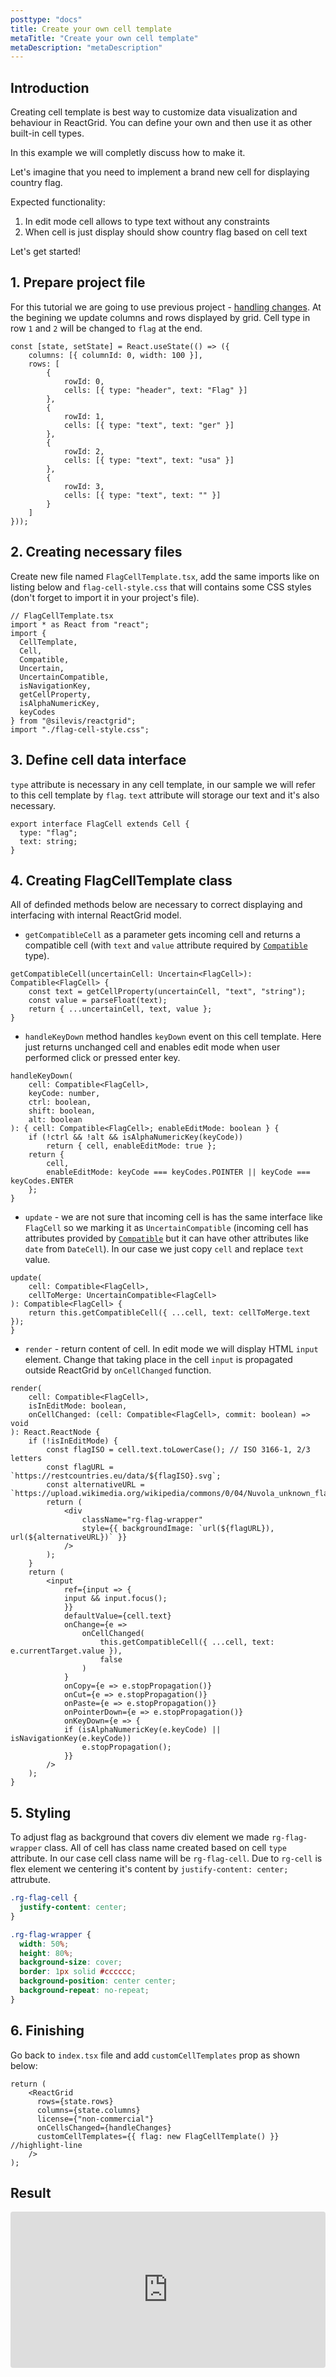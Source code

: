 ```yaml
---
posttype: "docs"
title: Create your own cell template
metaTitle: "Create your own cell template"
metaDescription: "metaDescription"
---
```


## Introduction 

Creating cell template is best way to customize data visualization and behaviour in ReactGrid.
You can define your own and then use it as other built-in cell types. 

In this example we will completly discuss how to make it.

Let's imagine that you need to implement a brand new cell for displaying country flag.

Expected functionality:

1. In edit mode cell allows to type text without any constraints
2. When cell is just display should show country flag based on cell text

Let's get started!

## 1. Prepare project file

For this tutorial we are going to use previous project - [handling changes](link).
At the begining we update columns and rows displayed by grid. 
Cell type in row `1` and `2` will be changed to `flag` at the end. 

```tsx 
const [state, setState] = React.useState(() => ({
    columns: [{ columnId: 0, width: 100 }],
    rows: [
        {
            rowId: 0,
            cells: [{ type: "header", text: "Flag" }]
        },
        {
            rowId: 1,
            cells: [{ type: "text", text: "ger" }]
        },
        {
            rowId: 2,
            cells: [{ type: "text", text: "usa" }]
        },
        {
            rowId: 3,
            cells: [{ type: "text", text: "" }]
        }
    ]
}));
```

## 2. Creating necessary files

Create new file named `FlagCellTemplate.tsx`, add the same imports like on listing below and `flag-cell-style.css`  that
will contains some CSS styles (don't forget to import it in your project's file).

```tsx 
// FlagCellTemplate.tsx
import * as React from "react";
import {
  CellTemplate,
  Cell,
  Compatible,
  Uncertain,
  UncertainCompatible,
  isNavigationKey,
  getCellProperty,
  isAlphaNumericKey,
  keyCodes
} from "@silevis/reactgrid";
import "./flag-cell-style.css";
```

## 3. Define cell data interface

`type` attribute is necessary in any cell template, in our sample we will refer to this cell template by `flag`.
`text` attribute will storage our text and it's also necessary. 

```tsx
export interface FlagCell extends Cell {
  type: "flag";
  text: string;
}
```

## 4. Creating FlagCellTemplate class

All of definded methods below are necessary to correct displaying and interfacing with internal ReactGrid model.

* `getCompatibleCell` as a parameter gets incoming cell and returns a compatible cell (with `text` and `value`
  attribute required by [`Compatible`](link) type).

```tsx
getCompatibleCell(uncertainCell: Uncertain<FlagCell>): Compatible<FlagCell> {
    const text = getCellProperty(uncertainCell, "text", "string");
    const value = parseFloat(text);
    return { ...uncertainCell, text, value };
}
```

* `handleKeyDown` method handles `keyDown` event on this cell template. Here just returns unchanged cell and enables 
  edit  mode when user performed click or pressed <kbr>enter</kbr> key.

```tsx
handleKeyDown(
    cell: Compatible<FlagCell>,
    keyCode: number,
    ctrl: boolean,
    shift: boolean,
    alt: boolean
): { cell: Compatible<FlagCell>; enableEditMode: boolean } {
    if (!ctrl && !alt && isAlphaNumericKey(keyCode))
        return { cell, enableEditMode: true };
    return {
        cell,
        enableEditMode: keyCode === keyCodes.POINTER || keyCode === keyCodes.ENTER
    };
}
```

* `update` - we are not sure that incoming cell is has the same interface like `FlagCell` so we marking it
  as `UncertainCompatible` (incoming cell has attributes provided by [`Compatible`](link) but it can have
  other attributes like `date` from `DateCell`). In our case we just copy `cell` and replace `text` value.

```tsx
update(
    cell: Compatible<FlagCell>,
    cellToMerge: UncertainCompatible<FlagCell>
): Compatible<FlagCell> {
    return this.getCompatibleCell({ ...cell, text: cellToMerge.text });
}
```

* `render` - return content of cell. In edit mode we will display HTML `input` element. Change that taking place in the 
  cell `input` is propagated outside ReactGrid by `onCellChanged` function.

```tsx
render(
    cell: Compatible<FlagCell>,
    isInEditMode: boolean,
    onCellChanged: (cell: Compatible<FlagCell>, commit: boolean) => void
): React.ReactNode {
    if (!isInEditMode) {
        const flagISO = cell.text.toLowerCase(); // ISO 3166-1, 2/3 letters
        const flagURL = `https://restcountries.eu/data/${flagISO}.svg`;
        const alternativeURL = `https://upload.wikimedia.org/wikipedia/commons/0/04/Nuvola_unknown_flag.svg`;
        return (
            <div
                className="rg-flag-wrapper"
                style={{ backgroundImage: `url(${flagURL}), url(${alternativeURL})` }}
            />
        );
    }
    return (
        <input
            ref={input => {
            input && input.focus();
            }}
            defaultValue={cell.text}
            onChange={e =>
                onCellChanged(
                    this.getCompatibleCell({ ...cell, text: e.currentTarget.value }),
                    false
                )
            }
            onCopy={e => e.stopPropagation()}
            onCut={e => e.stopPropagation()}
            onPaste={e => e.stopPropagation()}
            onPointerDown={e => e.stopPropagation()}
            onKeyDown={e => {
            if (isAlphaNumericKey(e.keyCode) || isNavigationKey(e.keyCode))
                e.stopPropagation();
            }}
        />
    );
}
```

## 5. Styling

To adjust flag as background that covers div element we made `rg-flag-wrapper` class. 
All of cell has class name created based on cell `type` attribute. In our case cell class name will be `rg-flag-cell`. 
Due to `rg-cell` is flex element we centering it's content by `justify-content: center;` attrubute.

```css
.rg-flag-cell {
  justify-content: center;
}

.rg-flag-wrapper {
  width: 50%;
  height: 80%;
  background-size: cover;
  border: 1px solid #cccccc;
  background-position: center center;
  background-repeat: no-repeat;
}
```

## 6. Finishing

Go back to `index.tsx` file and add `customCellTemplates` prop as shown below:

```tsx
return (
    <ReactGrid
      rows={state.rows}
      columns={state.columns}
      license={"non-commercial"}
      onCellsChanged={handleChanges}
      customCellTemplates={{ flag: new FlagCellTemplate() }}  //highlight-line
    />
);
```

## Result

<iframe
    src="https://codesandbox.io/embed/reactgrid-creating-new-cell-template-pdiux?fontsize=14&hidenavigation=1&theme=dark"
    style="width:100%; height:250px; border:0; border-radius: 4px; overflow:hidden;"
    title="reactgrid-creating-new-cell-template"
    allow="geolocation; microphone; camera; midi; vr; accelerometer; gyroscope; payment; ambient-light-sensor; encrypted-media; usb"
    sandbox="allow-modals allow-forms allow-popups allow-scripts allow-same-origin"
></iframe>
